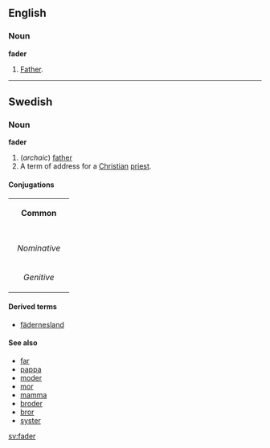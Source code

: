 ==English==
===Noun===
'''fader'''
#[[Father]].
----
==Swedish==
===Noun===
'''fader'''
#(''archaic'') [[father]]
#A term of address for a [[Christian]] [[priest]].
====Conjugations====
{| border=1 cellspacing=0 
| bgcolor=#FFFFF0 colspan=5 align=center | '''Common''' 
|- 
|- bgcolor=#FFFFF0 align=center 
! rowspan=2 | 
| colspan=2 width=105 | ''Singular'' 
| colspan=2 | ''Plural'' 
|- bgcolor=#FFFFF0 align=center 
| width=105 | ''Indefinite'' 
| width=105 | ''Definite'' 
| width=105 | ''Indefinite'' 
|  width=105 | ''Definite'' 
|- align=center 
| width=105 bgcolor=#FFFFF0 | ''Nominative'' 
| [[fader]] 
| [[fadern]] 
| [[fäder]] 
| [[fäderna]] 
|- align=center 
| width=105 bgcolor=#FFFFF0 | ''Genitive'' 
| [[faders]] 
| [[faderns]] 
| [[fäders]] 
| [[fädernas]]
|}
====Derived terms====
*[[fädernesland]]
====See also====
*[[far]]
*[[pappa]]
*[[moder]]
*[[mor]]
*[[mamma]]
*[[broder]]
*[[bror]]
*[[syster]]
[[sv:fader]]